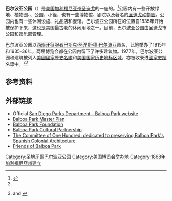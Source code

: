 {{Expand|time=2017-11-18}}
{{Infobox NRHP
  | name =巴尔波亚公园
  | Official Homepage = http://www.balboapark.org
  | nrhp_type = nhld
  | image = Parque Balboa - San Diego, California.jpg
  | caption = 反射池下的巴尔波亚城堡
  | nearest_city= [[圣迭戈_(加利福尼亚州)|圣迭戈]]
  | locmapin = USA California
  | map_caption = 在加利福尼亚州的位置
  | area = {{convert|1200|acre}}
  | built =1868年
  | architect= 多个建筑师
  | architecture= {{link-en|西班牙殖民复兴风格建筑|Spanish Colonial Revival style architecture}}、{{link-en|传教复兴风格建筑|Mission Revival style architecture}}
  | added = 1977年12月22日
  | designated_nrhp_type= 1977年12月22日<ref name="nhlsum">{{cite web|url=http://tps.cr.nps.gov/nhl/detail.cfm?ResourceId=1721&ResourceType=District|title=National Historic Landmark Program – Balboa Park|publisher=[[美国国家公园管理局|美国国家公园管理局]]|archiveurl=https://www.webcitation.org/60HgX0Lbj?url=http://tps.cr.nps.gov/nhl/detail.cfm?ResourceId=1721|archivedate=2011-07-19|access-date=2014-05-22|dead-url=no}}</ref>
 | governing_body = 圣迭戈市
 | refnum=77000331
}}

'''巴尔波亚公园'''（{{lang-en|'''Balboa Park'''}}）是[[美国|美国]][[加利福尼亚州|加利福尼亚州]][[圣迭戈_(加利福尼亚州)|圣迭戈]]的一座{{convert|1200|acre|adj=on}}的{{link-en|城市公园|Urban park}}。<ref>{{cite web|title=Balboa Park Flower Gardens|url=http://www.myflowergardens.com/california-balboa-park.html|access-date=2014-05-22|archive-url=https://web.archive.org/web/20131029201755/http://www.myflowergardens.com/california-balboa-park.html|archive-date=2013-10-29|dead-url=yes}}</ref>公园内有一些开放绿地、植物园、{{link-en|绿带|green belt}}、公园、小径，也有一些博物馆、剧院以及著名的[[圣地亚哥动物园|圣迭戈动物园]]。公园内也有一些休闲设施、礼品店和餐馆。巴尔波亚公园所在的位置自1835年开始被保护下来，这也是美国最古老的休闲用地之一。目前，巴尔波亚公园由圣迭戈市公园和娱乐部管理。

巴尔波亚公园以[[西班牙|西班牙]][[征服者|征服者]][[瓦斯科·努涅斯·德·巴尔沃亚|巴斯克·努涅斯·德·巴尔波亚]]命名，此地举办了1915年{{link-en|巴拿马-加利福尼亚博览会|Panama–California Exposition}}和1935-36年{{link-en|加利福尼亚太平洋国际博览会|California Pacific International Exposition}}，两届博览会都在公园内留下了许多建筑物。1977年，巴尔波亚公园和建筑被列入[[美國國家歷史名勝|美國國家歷史名勝]]和[[美国国家历史地标区域|美国国家历史地标区域]]，亦被收录进[[國家史蹟名錄|國家史蹟名錄]]中。<ref name="nhlsum"/><ref name="nrhpinv2">{{Cite journal|url=http://pdfhost.focus.nps.gov/docs/NHLS/Text/77000331.pdf|title=National Register of Historic Places Inventory-Nomination: Balboa Park|date=1977年7月19日|format=PDF|author=Carolyn Pitts|publisher=National Park Service|accessdate=2011年7月18日|postscript=<!--None-->|journal=|archive-url=https://web.archive.org/web/20090530003037/http://pdfhost.focus.nps.gov/docs/NHLS/Text/77000331.pdf|archive-date=2009年5月30日|dead-url=yes}} and {{PDFlink|[http://pdfhost.focus.nps.gov/docs/NHLS/Photos/77000331.pdf ''Accompanying 18 photos, undated'']|6.37 MB}}</ref>

==参考资料==
{{reflist}}

==外部链接==
{{Commons category|Balboa Park, San Diego, California}}
* Official [http://www.sandiego.gov/park-and-recreation/parks/regional/balboa/index.shtml San Diego Parks Department –  Balboa Park website] {{Wayback|url=http://www.sandiego.gov/park-and-recreation/parks/regional/balboa/index.shtml |date=20160304054612 }}
* [http://www.sandiego.gov/park-and-recreation/pdf/parkdesign/bpmasterplan.pdf Balboa Park Master Plan] {{Wayback|url=http://www.sandiego.gov/park-and-recreation/pdf/parkdesign/bpmasterplan.pdf |date=20160304034559 }}
* [http://www.balboapark.org/ Balboa Park Foundation] {{Wayback|url=http://www.balboapark.org/ |date=20080303092126 }}
* [http://www.bpcp.org Balboa Park Cultural Partnership] {{Wayback|url=http://www.bpcp.org/ |date=20210126074138 }}
* [http://www.C100.org/ The Committee of One Hundred: dedicated to preserving Balboa Park's Spanish Colonial Architecture] {{Wayback|url=http://www.c100.org/ |date=20210118095801 }}
* [http://www.friendsofbalboapark.org Friends of Balboa Park] {{Wayback|url=http://www.friendsofbalboapark.org/ |date=20201125024315 }}
{{Coord|32|43|53|N|117|08|43|W|display=title|region:US_type:landmark_source:dewiki}}

[[Category:圣地牙哥巴尔波亚公园|Category:圣地牙哥巴尔波亚公园]]
[[Category:美国博览会举办地|Category:美国博览会举办地]]
[[Category:1868年加利福尼亞州建立|Category:1868年加利福尼亞州建立]]